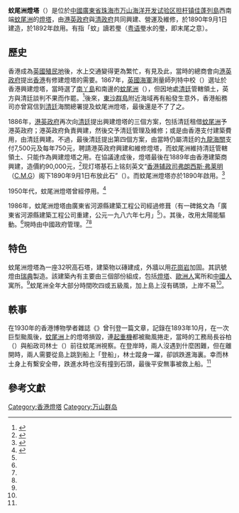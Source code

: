 {{Infobox lighthouse
|name = 蚊尾洲燈塔
|image_name = 
|image_size = 
|caption = 
|location = {{CHN}}[[廣東省|廣東省]][[珠海市|珠海市]][[万山海洋开发试验区|万山海洋开发试验区]][[担杆镇|担杆镇]][[佳蓬列島|佳蓬列島]]西南端[[蚊尾洲|蚊尾洲]]
|coordinates = {{coord|21|48|49.5|N|113|56|15.7848|E|type:isle|display=title}}
|yearbuilt = 1890年
|yearlit = 1892年
|automated = 
|managingagent = 
|height = 32呎
}}
'''蚊尾洲燈塔'''（{{lang-en|Gap Rock Lighthouse}}）是位於[[中華人民共和國|中國]][[廣東省|廣東省]][[珠海市|珠海市]][[万山海洋开发试验区|万山海洋开发试验区]][[担杆镇|担杆镇]][[佳蓬列島|佳蓬列島]]西南端[[蚊尾洲|蚊尾洲]]的[[燈塔|燈塔]]，由[[港英政府|港英政府]]與[[清政府|清政府]]共同興建、營運及維修，於1890年9月1日建造，於1892年啟用。有指「蚊」讀若璺（[[粤语|粤语]]璺水的璺，即末尾之意）。

==歷史==
香港成為[[英國|英國]][[香港殖民地史|殖民地]]後，水上交通變得更為繁忙，有見及此，當時的總商會向[[港英政府|港英政府]]提出[[香港|香港]]有修建燈塔的需要。1867年，[[英國海軍|英國海軍]]測量師列特中校（{{lang|en|Commander Reed}}）選址於香港興建燈塔，當時選了[[南丫島|南丫島]]和南邊的[[蚊尾洲|蚊尾洲]]（{{lang|en|Gap Rock}}），但因地處[[清朝政府|清廷]]管轄領土，英方與清廷談判不果而作罷。<ref name=海島之顛>{{cite news|url=https://www.hk01.com/%E7%A4%BE%E5%8D%80%E5%B0%88%E9%A1%8C/92415/%E6%B5%B7%E5%B3%B6%E4%B9%8B%E9%A1%9B-%E9%A6%99%E6%B8%AF%E6%88%B0%E5%89%8D%E7%87%88%E5%A1%94%E5%8F%AA%E9%A4%985%E5%80%8B-%E6%9C%80%E8%80%81%E8%B6%85%E9%81%8E140%E6%AD%B2|title=【海島之顛】香港戰前燈塔只餘5個　最老超過140歲！|newspaper=[[香港01|香港01]]|date=2017-05-20|author=-{余}-思朗|archive-url=https://web.archive.org/web/20200528211300/https://www.hk01.com/%E7%A4%BE%E5%8D%80%E5%B0%88%E9%A1%8C/92415/%E6%B5%B7%E5%B3%B6%E4%B9%8B%E9%A1%9B-%E9%A6%99%E6%B8%AF%E6%88%B0%E5%89%8D%E7%87%88%E5%A1%94%E5%8F%AA%E9%A4%985%E5%80%8B-%E6%9C%80%E8%80%81%E8%B6%85%E9%81%8E140%E6%AD%B2|archive-date=2020-05-28|deadurl=no}}</ref>後來，[[東沙群島|東沙群島]]附近海域再有船發生意外，香港船務司亦曾寫信到[[清朝政府|清廷]]海關總署提及蚊尾洲燈塔，最後還是不了了之。

1886年，[[港英政府|港英政府]]再次向[[清朝政府|清廷]]提出興建燈塔的三個方案，包括清廷租借[[蚊尾洲|蚊尾洲]]予港英政府；港英政府負責興建，然後交予清廷管理及維修；或是由香港支付建築費用，由清廷興建。不過，最後清廷提出第四個方案，由當時仍屬清廷的[[九龍海關|九龍海關]]支付7,500元及每年750元，聘請港英政府興建和維修燈塔，而蚊尾洲維持清廷管轄領土、只能作為興建燈塔之用。在協議達成後，燈塔最後在1889年由香港建築商興建，造價約90,000元，<ref name="mingpao_20150705">{{cite news|url=https://ol.mingpao.com/ldy/cultureleisure/culture/20150705/1436089734031/%E9%80%9A%E8%AD%98%E5%B0%8E%E8%B3%9E-%E8%9A%8A%E5%B0%BE%E6%B4%B2%E7%9A%84%E4%B8%AD%E8%8B%B1%E8%81%AF%E5%BB%BA%E7%87%88%E5%A1%94|title=通識導賞﹕蚊尾洲的中英聯建燈塔　香港以南 內地領土|newspaper=明報|date=2015-07-05|author=陳嘉文|editor=方曉盈|archive-url=https://web.archive.org/web/20200826074540/https://ol.mingpao.com/ldy/cultureleisure/culture/20150705/1436089734031/%E9%80%9A%E8%AD%98%E5%B0%8E%E8%B3%9E-%E8%9A%8A%E5%B0%BE%E6%B4%B2%E7%9A%84%E4%B8%AD%E8%8B%B1%E8%81%AF%E5%BB%BA%E7%87%88%E5%A1%94|archive-date=2020-08-26|deadurl=yes|accessdate=2020-08-26}}</ref>现灯塔基石上铭刻英文“[[辅政司|香港辅政司]][[弗朗西斯·弗莱明|弗朗西斯·弗莱明]]（[[聖米迦勒及聖喬治勳章|C.M.G]]）阁下1890年9月1日布放此石”（{{Lang|en|This Stone Was Laid by His Excellency Francis Fleming C.M.G.
Officer Administering the Government Hong Kong on 1 Sept 1890}}）。而蚊尾洲燈塔亦於1890年啟用。<ref name="egg_studio">{{cite web|url=https://www.eggstudio.com/gap-rock-lighthouse-1890/|title=蚊尾洲燈塔 — 大陸境內獨一無二英式燈塔|date=2018-11-02|work=Egg Studio|archive-url=https://web.archive.org/web/20200826074829/https://www.eggstudio.com/gap-rock-lighthouse-1890/|archive-date=2020-08-26|deadurl=no|access-date=2020-08-26}}</ref>

1950年代，蚊尾洲燈塔曾經停用。<ref>{{cite web|url=http://hkhistory.etvonline.hk/2015/landmark.php?id=8|title=香港歷史系列III－蚊尾洲燈塔|work=[[香港電台|香港電台]]|archive-url=https://web.archive.org/web/20160826023850/http://hkhistory.etvonline.hk/2015/landmark.php?id=8|archive-date=2016-08-26|deadurl=no|access-date=2020-08-26}}</ref>

1986年，蚊尾洲燈塔由廣東省河源縣建築工程公司經過修葺（有一碑銘文為「廣東省河源縣建築工程公司重建，公元一九八六年七月」<ref name="egg_studio" />）。其後，改用太陽能驅動。<ref name="海島之顛" />現時由中國政府管理。<ref name="mingpao_20150705" /><ref name="egg_studio" />

==特色==
蚊尾洲燈塔為一座32呎高石塔，建築物以磚建成，外牆以用[[花崗岩|花崗岩]]加固。其訊號燈由[[瑞典|瑞典]]製造。該建築內有主要由三個部份組成，包括[[燈塔|燈塔]]、[[歐洲人|歐洲人]]寓所和[[中國人|中國人]]寓所。<ref name="mingpao_20150705" />蚊尾洲全年大部分時間吹四或五級風，加上島上沒有碼頭，上岸不易<ref name="egg_studio" />。

==軼事==
在1930年的香港博物學者雜誌《{{lang|en|''Hong Kong Naturalist''}}》曾刊登一篇文章，記錄在1893年10月，在一次巨型颱風後，[[蚊尾洲|蚊尾洲]]上的燈塔損毀，連[[起重機|起重機]]都被颱風捲走，當時的工務局長谷柏（{{lang|en|F.A. Cooper}}）與船政司林士（{{lang|en|Murray Rumsey}}）前往蚊尾洲視察。在登岸時，兩人沒遇到什麼困難，但在離開時，兩人需要從島上跳到船上「登船」，林士蹤身一躍，卻誤跌進海裏。幸而林士身上有繫安全帶，跌進水時也沒有撞到石頭，最後平安無事被救上船。<ref name="mingpao_20150705" />

==參考文獻==
{{reflist|30em}}

{{香港燈塔}}

[[Category:香港燈塔|Category:香港燈塔]]
[[Category:万山群岛|Category:万山群岛]]